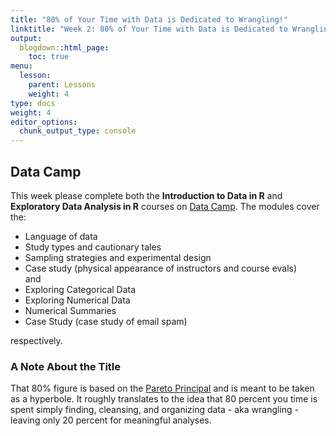 ```yaml
---
title: "80% of Your Time with Data is Dedicated to Wrangling!"
linktitle: "Week 2: 80% of Your Time with Data is Dedicated to Wrangling!"
output:
  blogdown::html_page:
    toc: true
menu:
  lesson:
    parent: Lessons
    weight: 4
type: docs
weight: 4
editor_options: 
  chunk_output_type: console
---
```


## Data Camp

This week please complete both the **Introduction to Data in R** and **Exploratory Data Analysis in R** courses on [Data Camp](https://www.datacamp.com/){target="_blank"}. The modules cover the:

- Language of data
- Study types and cautionary tales 
- Sampling strategies and experimental design
- Case study (physical appearance of instructors and course evals)
<br>
and
<br>
- Exploring Categorical Data
- Exploring Numerical Data
- Numerical Summaries 
- Case Study (case study of email spam)

respectively. 

### A Note About the Title

That 80% figure is based on the [Pareto Principal](https://en.wikipedia.org/wiki/Pareto_principle){target="_blank"} and is meant to be taken as a hyperbole. It roughly translates to the idea that 80 percent you time is spent simply finding, cleansing, and organizing data - aka wrangling - leaving only 20 percent for meaningful analyses.
